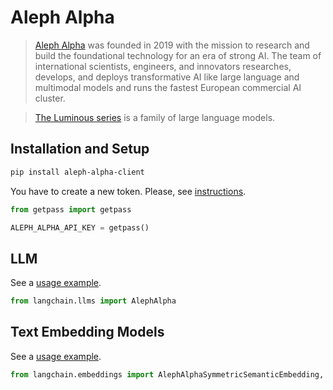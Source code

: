 # Aleph Alpha

>[Aleph Alpha](https://docs.aleph-alpha.com/) was founded in 2019 with the mission to research and build the foundational technology for an era of strong AI. The team of international scientists, engineers, and innovators researches, develops, and deploys transformative AI like large language and multimodal models and runs the fastest European commercial AI cluster.

>[The Luminous series](https://docs.aleph-alpha.com/docs/introduction/luminous/) is a family of large language models.

## Installation and Setup

```bash
pip install aleph-alpha-client
```

You have to create a new token. Please, see [instructions](https://docs.aleph-alpha.com/docs/account/#create-a-new-token).

```python
from getpass import getpass

ALEPH_ALPHA_API_KEY = getpass()
```


## LLM

See a [usage example](/docs/modules/model_io/models/llms/integrations/aleph_alpha.html).

```python
from langchain.llms import AlephAlpha
```

## Text Embedding Models

See a [usage example](/docs/modules/data_connection/text_embedding/integrations/aleph_alpha.html).

```python
from langchain.embeddings import AlephAlphaSymmetricSemanticEmbedding, AlephAlphaAsymmetricSemanticEmbedding
```
